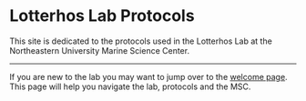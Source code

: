 # Lotterhos Lab Protocols {.unnumbered}

This site is dedicated to the protocols used in the Lotterhos Lab at the Northeastern University Marine Science Center.

------------------------------------------------------------------------

If you are new to the lab you may want to jump over to the [welcome page](https://drk-lo.github.io/lotterhoslabprotocols/welcome/). This page will help you navigate the lab, protocols and the MSC.
